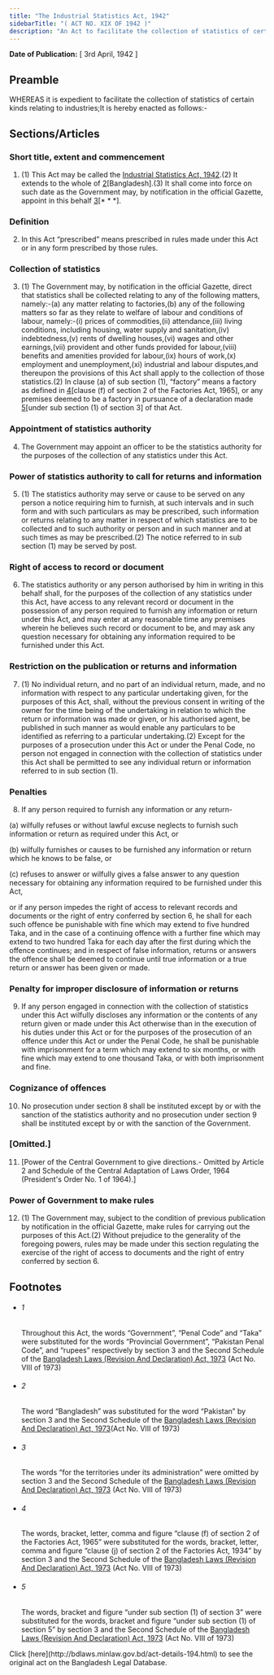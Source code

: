 ```yaml
---
title: "The Industrial Statistics Act, 1942"
sidebarTitle: "( ACT NO. XIX OF 1942 )"
description: "An Act to facilitate the collection of statistics of certain kinds relating to industries.1♣"
---
```


**Date of Publication:** [ 3rd April, 1942 ]

## Preamble

WHEREAS it is expedient to facilitate the collection of statistics of certain kinds relating to industries;It is hereby enacted as follows:-

## Sections/Articles

### Short title, extent and commencement

1. (1) This Act may be called the [Industrial Statistics Act, 1942](/act-194.html "Industrial Statistics Act, 1942").(2) It extends to the whole of [2](1)[Bangladesh].(3) It shall come into force on such date as the Government may, by notification in the official Gazette, appoint in this behalf [3](2)[\* \* \*].

### Definition

2. In this Act “prescribed” means prescribed in rules made under this Act or in any form prescribed by those rules.

### Collection of statistics

3. (1) The Government may, by notification in the official Gazette, direct that statistics shall be collected relating to any of the following matters, namely:-(a) any matter relating to factories,(b) any of the following matters so far as they relate to welfare of labour and conditions of labour, namely:-(i) prices of commodities,(ii) attendance,(iii) living conditions, including housing, water supply and sanitation,(iv) indebtedness,(v) rents of dwelling houses,(vi) wages and other earnings,(vii) provident and other funds provided for labour,(viii) benefits and amenities provided for labour,(ix) hours of work,(x) employment and unemployment,(xi) industrial and labour disputes,and thereupon the provisions of this Act shall apply to the collection of those statistics.(2) In clause (a) of sub section (1), “factory” means a factory as defined in [4](1)[clause (f) of section 2 of the Factories Act, 1965], or any premises deemed to be a factory in pursuance of a declaration made [5](2)[under sub section (1) of section 3] of that Act.

### Appointment of statistics authority

4. The Government may appoint an officer to be the statistics authority for the purposes of the collection of any statistics under this Act.

### Power of statistics authority to call for returns and information

5. (1) The statistics authority may serve or cause to be served on any person a notice requiring him to furnish, at such intervals and in such form and with such particulars as may be prescribed, such information or returns relating to any matter in respect of which statistics are to be collected and to such authority or person and in such manner and at such times as may be prescribed.(2) The notice referred to in sub section (1) may be served by post.

### Right of access to record or document

6. The statistics authority or any person authorised by him in writing in this behalf shall, for the purposes of the collection of any statistics under this Act, have access to any relevant record or document in the possession of any person required to furnish any information or return under this Act, and may enter at any reasonable time any premises wherein he believes such record or document to be, and may ask any question necessary for obtaining any information required to be furnished under this Act.

### Restriction on the publication or returns and information

7. (1) No individual return, and no part of an individual return, made, and no information with respect to any particular undertaking given, for the purposes of this Act, shall, without the previous consent in writing of the owner for the time being of the undertaking in relation to which the return or information was made or given, or his authorised agent, be published in such manner as would enable any particulars to be identified as referring to a particular undertaking.(2) Except for the purposes of a prosecution under this Act or under the Penal Code, no person not engaged in connection with the collection of statistics under this Act shall be permitted to see any individual return or information referred to in sub section (1).

### Penalties

8. If any person required to furnish any information or any return-

(a) wilfully refuses or without lawful excuse neglects to furnish such information or return as required under this Act, or

(b) wilfully furnishes or causes to be furnished any information or return which he knows to be false, or

(c) refuses to answer or wilfully gives a false answer to any question necessary for obtaining any information required to be furnished under this Act,

or if any person impedes the right of access to relevant records and documents or the right of entry conferred by section 6, he shall for each such offence be punishable with fine which may extend to five hundred Taka, and in the case of a continuing offence with a further fine which may extend to two hundred Taka for each day after the first during which the offence continues; and in respect of false information, returns or answers the offence shall be deemed to continue until true information or a true return or answer has been given or made.

### Penalty for improper disclosure of information or returns

9. If any person engaged in connection with the collection of statistics under this Act wilfully discloses any information or the contents of any return given or made under this Act otherwise than in the execution of his duties under this Act or for the purposes of the prosecution of an offence under this Act or under the Penal Code, he shall be punishable with imprisonment for a term which may extend to six months, or with fine which may extend to one thousand Taka, or with both imprisonment and fine.

### Cognizance of offences

10. No prosecution under section 8 shall be instituted except by or with the sanction of the statistics authority and no prosecution under section 9 shall be instituted except by or with the sanction of the Government.

### [Omitted.]

11. [Power of the Central Government to give directions.- Omitted by Article 2 and Schedule of the Central Adaptation of Laws Order, 1964 (President's Order No. 1 of 1964).]

### Power of Government to make rules

12. (1) The Government may, subject to the condition of previous publication by notification in the official Gazette, make rules for carrying out the purposes of this Act.(2) Without prejudice to the generality of the foregoing powers, rules may be made under this section regulating the exercise of the right of access to documents and the right of entry conferred by section 6.

## Footnotes

- ###### 1

  Throughout this Act, the words “Government”, “Penal Code” and “Taka” were substituted for the words “Provincial Government”, “Pakistan Penal Code”, and “rupees” respectively by section 3 and the Second Schedule of the [Bangladesh Laws (Revision And Declaration) Act, 1973](/act-430.html "Bangladesh Laws (Revision And Declaration) Act, 1973") (Act No. VIII of 1973)

- ###### 2

  The word “Bangladesh” was substituted for the word “Pakistan” by section 3 and the Second Schedule of the [Bangladesh Laws (Revision And Declaration) Act, 1973](/act-430.html "Bangladesh Laws (Revision And Declaration) Act, 1973")(Act No. VIII of 1973)

- ###### 3

  The words “for the territories under its administration” were omitted by section 3 and the Second Schedule of the [Bangladesh Laws (Revision And Declaration) Act, 1973](/act-430.html "Bangladesh Laws (Revision And Declaration) Act, 1973") (Act No. VIII of 1973)

- ###### 4

  The words, bracket, letter, comma and figure “clause (f) of section 2 of the Factories Act, 1965” were substituted for the words, bracket, letter, comma and figure “clause (j) of section 2 of the Factories Act, 1934” by section 3 and the Second Schedule of the [Bangladesh Laws (Revision And Declaration) Act, 1973](/act-430.html "Bangladesh Laws (Revision And Declaration) Act, 1973") (Act No. VIII of 1973)

- ###### 5

  The words, bracket and figure “under sub section (1) of section 3” were substituted for the words, bracket and figure “under sub section (1) of section 5” by section 3 and the Second Schedule of the [Bangladesh Laws (Revision And Declaration) Act, 1973](/act-430.html "Bangladesh Laws (Revision And Declaration) Act, 1973") (Act No. VIII of 1973)

<Note>
  Click [here](http://bdlaws.minlaw.gov.bd/act-details-194.html) to see the original act on the Bangladesh Legal Database.
</Note>
